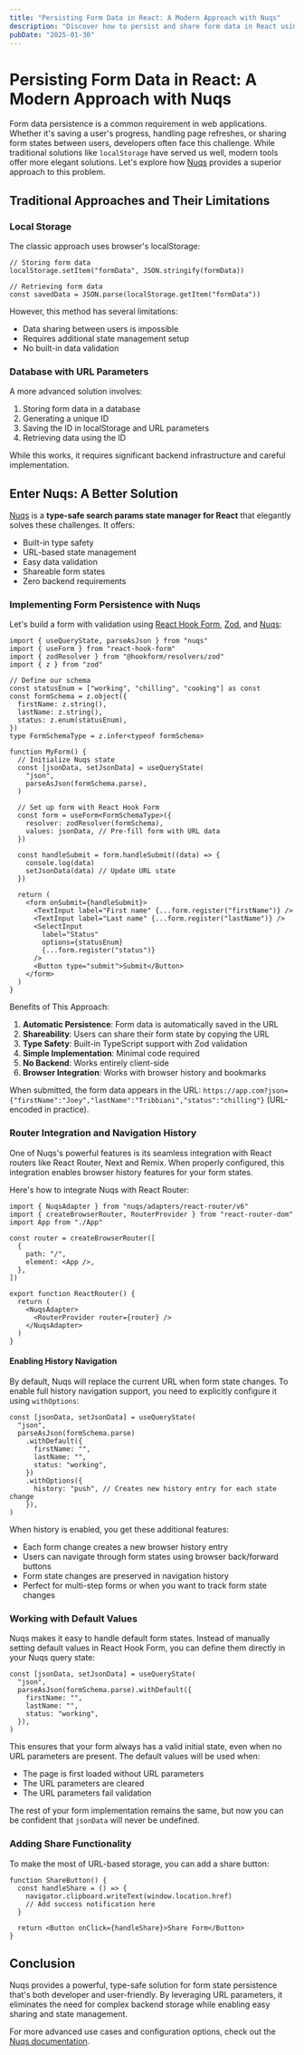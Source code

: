 ```yaml
---
title: "Persisting Form Data in React: A Modern Approach with Nuqs"
description: "Discover how to persist and share form data in React using Nuqs, a modern type-safe URL state manager. Move beyond localStorage limitations to create shareable, type-safe forms with zero backend requirements."
pubDate: "2025-01-30"
---
```


# Persisting Form Data in React: A Modern Approach with Nuqs

Form data persistence is a common requirement in web applications. Whether it's saving a user's progress, handling page refreshes, or sharing form states between users, developers often face this challenge. While traditional solutions like `localStorage` have served us well, modern tools offer more elegant solutions. Let's explore how [Nuqs](https://nuqs.47ng.com/) provides a superior approach to this problem.

## Traditional Approaches and Their Limitations

### Local Storage

The classic approach uses browser's localStorage:

```tsx
// Storing form data
localStorage.setItem("formData", JSON.stringify(formData))

// Retrieving form data
const savedData = JSON.parse(localStorage.getItem("formData"))
```

However, this method has several limitations:

- Data sharing between users is impossible
- Requires additional state management setup
- No built-in data validation

### Database with URL Parameters

A more advanced solution involves:

1. Storing form data in a database
2. Generating a unique ID
3. Saving the ID in localStorage and URL parameters
4. Retrieving data using the ID

While this works, it requires significant backend infrastructure and careful implementation.

## Enter Nuqs: A Better Solution

[Nuqs](https://nuqs.47ng.com/) is a **type-safe search params state manager for React** that elegantly solves these challenges. It offers:

- Built-in type safety
- URL-based state management
- Easy data validation
- Shareable form states
- Zero backend requirements

### Implementing Form Persistence with Nuqs

Let's build a form with validation using [React Hook Form](https://react-hook-form.com/), [Zod](https://zod.dev/), and [Nuqs](https://nuqs.47ng.com/):

```tsx
import { useQueryState, parseAsJson } from "nuqs"
import { useForm } from "react-hook-form"
import { zodResolver } from "@hookform/resolvers/zod"
import { z } from "zod"

// Define our schema
const statusEnum = ["working", "chilling", "cooking"] as const
const formSchema = z.object({
  firstName: z.string(),
  lastName: z.string(),
  status: z.enum(statusEnum),
})
type FormSchemaType = z.infer<typeof formSchema>

function MyForm() {
  // Initialize Nuqs state
  const [jsonData, setJsonData] = useQueryState(
    "json",
    parseAsJson(formSchema.parse),
  )

  // Set up form with React Hook Form
  const form = useForm<FormSchemaType>({
    resolver: zodResolver(formSchema),
    values: jsonData, // Pre-fill form with URL data
  })

  const handleSubmit = form.handleSubmit((data) => {
    console.log(data)
    setJsonData(data) // Update URL state
  })

  return (
    <form onSubmit={handleSubmit}>
      <TextInput label="First name" {...form.register("firstName")} />
      <TextInput label="Last name" {...form.register("lastName")} />
      <SelectInput
        label="Status"
        options={statusEnum}
        {...form.register("status")}
      />
      <Button type="submit">Submit</Button>
    </form>
  )
}
```

Benefits of This Approach:

1. **Automatic Persistence**: Form data is automatically saved in the URL
2. **Shareability**: Users can share their form state by copying the URL
3. **Type Safety**: Built-in TypeScript support with Zod validation
4. **Simple Implementation**: Minimal code required
5. **No Backend**: Works entirely client-side
6. **Browser Integration**: Works with browser history and bookmarks

When submitted, the form data appears in the URL:
`https://app.com?json={"firstName":"Joey","lastName":"Tribbiani","status":"chilling"}` (URL-encoded in practice).

### Router Integration and Navigation History

One of Nuqs's powerful features is its seamless integration with React routers like React Router, Next and Remix. When properly configured, this integration enables browser history features for your form states.

Here's how to integrate Nuqs with React Router:

```tsx
import { NuqsAdapter } from "nuqs/adapters/react-router/v6"
import { createBrowserRouter, RouterProvider } from "react-router-dom"
import App from "./App"

const router = createBrowserRouter([
  {
    path: "/",
    element: <App />,
  },
])

export function ReactRouter() {
  return (
    <NuqsAdapter>
      <RouterProvider router={router} />
    </NuqsAdapter>
  )
}
```

#### Enabling History Navigation

By default, Nuqs will replace the current URL when form state changes. To enable full history navigation support, you need to explicitly configure it using `withOptions`:

```tsx fileName="yolo.tsx"
const [jsonData, setJsonData] = useQueryState(
  "json",
  parseAsJson(formSchema.parse)
    .withDefault({
      firstName: "",
      lastName: "",
      status: "working",
    })
    .withOptions({
      history: "push", // Creates new history entry for each state change
    }),
)
```

When history is enabled, you get these additional features:

- Each form change creates a new browser history entry
- Users can navigate through form states using browser back/forward buttons
- Form state changes are preserved in navigation history
- Perfect for multi-step forms or when you want to track form state changes

### Working with Default Values

Nuqs makes it easy to handle default form states. Instead of manually setting default values in React Hook Form, you can define them directly in your Nuqs query state:

```tsx fileName="yolo.tsx"
const [jsonData, setJsonData] = useQueryState(
  "json",
  parseAsJson(formSchema.parse).withDefault({
    firstName: "",
    lastName: "",
    status: "working",
  }),
)
```

This ensures that your form always has a valid initial state, even when no URL parameters are present. The default values will be used when:

- The page is first loaded without URL parameters
- The URL parameters are cleared
- The URL parameters fail validation

The rest of your form implementation remains the same, but now you can be confident that `jsonData` will never be undefined.

### Adding Share Functionality

To make the most of URL-based storage, you can add a share button:

```tsx fileName="yolo.tsx"
function ShareButton() {
  const handleShare = () => {
    navigator.clipboard.writeText(window.location.href)
    // Add success notification here
  }

  return <Button onClick={handleShare}>Share Form</Button>
}
```

## Conclusion

Nuqs provides a powerful, type-safe solution for form state persistence that's both developer and user-friendly. By leveraging URL parameters, it eliminates the need for complex backend storage while enabling easy sharing and state management.

For more advanced use cases and configuration options, check out the [Nuqs documentation](https://nuqs.47ng.com/).
